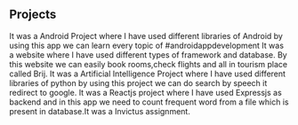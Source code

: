 ## Projects

<ProjectCard title="Topic Analyser" link="https://github.com/mishrashri/topic-analyser-android.git" bg="linear-gradient(to right, #D4145A 0%, #FBB03B 100%)">
It was a Android Project where I have used different libraries of Android by using this app we can learn every topic of #androidappdevelopment
</ProjectCard>

<ProjectCard title="Brij Spot" link="https://github.com/mishrashri/Tourism-website.git" bg="linear-gradient(to right, #D4145A 0%, #FBB03B 100%)">
It was a website where I have used different types of framework and database. By this website we can easily book rooms,check flights and all in
tourism place called Brij.
</ProjectCard>


<ProjectCard title="Voice Recognition" link="https://github.com/mishrashri/Voice-Recognition.git" bg="linear-gradient(to right, #D4145A 0%, #FBB03B 100%)">
It was a Artificial Intelligence Project where I have used different libraries of python by using this project we can do search by speech it redirect to google.</ProjectCard>


<ProjectCard title="Frequent Word Counter" link="https://github.com/mishrashri/invictus-assignment.git" bg="linear-gradient(to right, #D4145A 0%, #FBB03B 100%)">
It was a Reactjs project where I have used Expressjs as backend and in this app we need to count frequent word from a file which is present in database.It was a Invictus assignment.
</ProjectCard>

